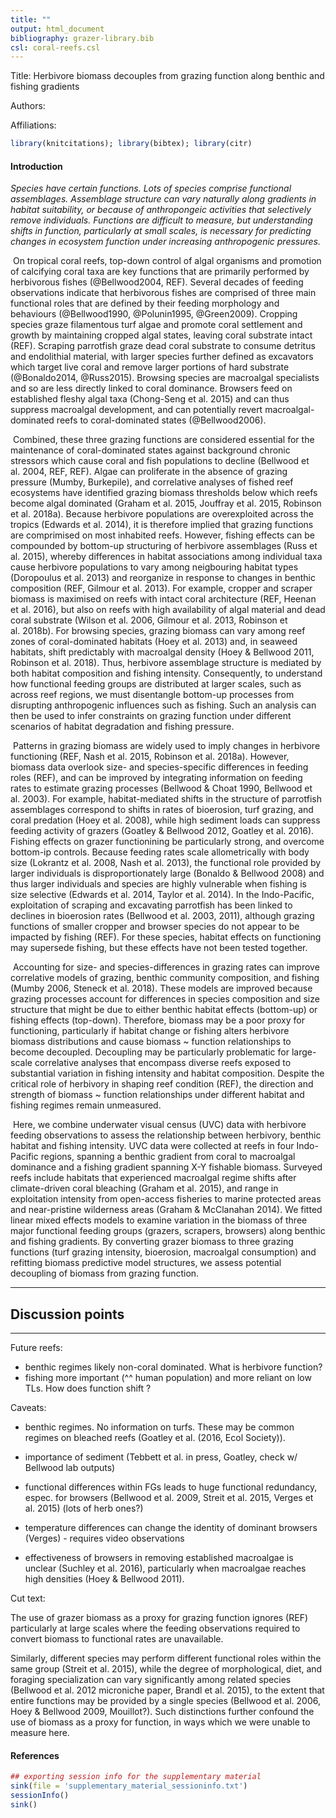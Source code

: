 ```yaml
---
title: ""
output: html_document
bibliography: grazer-library.bib
csl: coral-reefs.csl
---
```


Title: Herbivore biomass decouples from grazing function along benthic and fishing gradients

Authors:

Affiliations: 

```r
library(knitcitations); library(bibtex); library(citr)	
```

#### Introduction

*Species have certain functions. Lots of species comprise functional assemblages. Assemblage structure can vary naturally along gradients in habitat suitability, or because of anthropongeic activities that selectively remove individuals. Functions are difficult to measure, but understanding shifts in function, particularly at small scales, is necessary for predicting changes in ecosystem function under increasing anthropogenic pressures.*

​	On tropical coral reefs, top-down control of algal organisms and promotion of calcifying coral taxa are key functions that are primarily performed by herbivorous fishes (@Bellwood2004, REF). Several decades of feeding observations indicate that herbivorous fishes are comprised of three main functional roles that are defined by their feeding morphology and behaviours (@Bellwood1990, @Polunin1995, @Green2009). Cropping species graze filamentous turf algae and promote coral settlement and growth by maintaining cropped algal states, leaving coral substrate intact (REF). Scraping parrotfish graze dead coral substrate to consume detritus and endolithial material, with larger species further defined as excavators which target live coral and remove larger portions of hard substrate (@Bonaldo2014, @Russ2015). Browsing species are macroalgal specialists and so are less directly linked to coral dominance. Browsers feed on established fleshy algal taxa (Chong-Seng et al. 2015) and can thus suppress macroalgal development, and can potentially revert macroalgal-dominated reefs to coral-dominated states (@Bellwood2006). 

​	Combined, these three grazing functions are considered essential for the maintenance of coral-dominated states against background chronic stressors which cause coral and fish populations to decline (Bellwood et al. 2004, REF, REF). Algae can proliferate in the absence of grazing pressure (Mumby, Burkepile), and correlative analyses of fished reef ecosystems have identified grazing biomass thresholds below which reefs become algal dominated (Graham et al. 2015, Jouffray et al. 2015, Robinson et al. 2018a). Because herbivore populations are overexploited across the tropics (Edwards et al. 2014), it is therefore implied that grazing functions are comprimised on most inhabited reefs. However, fishing effects can be compounded by bottom-up structuring of herbivore assemblages (Russ et al. 2015), whereby differences in habitat associations among individual taxa cause herbivore populations to vary among neigbouring habitat types (Doropoulus et al. 2013) and reorganize in response to changes in benthic composition (REF, Gilmour et al. 2013). For example, cropper and scraper biomass is maximised on reefs with intact coral architecture (REF, Heenan et al. 2016), but also on reefs with high availability of algal material and dead coral substrate (Wilson et al. 2006, Gilmour et al. 2013, Robinson et al. 2018b). For browsing species, grazing biomass can vary among reef zones of coral-dominated habitats (Hoey et al. 2013) and, in seaweed habitats, shift predictably with macroalgal density (Hoey & Bellwood 2011, Robinson et al. 2018). Thus, herbivore assemblage structure is mediated by both habitat composition and fishing intensity. Consequently, to understand how functional feeding groups are distributed at larger scales, such as across reef regions, we must disentangle bottom-up processes from disrupting anthropogenic influences such as fishing. Such an analysis can then be used to infer constraints on grazing function under different scenarios of habitat degradation and fishing pressure.

​	Patterns in grazing biomass are widely used to imply changes in herbivore functioning (REF, Nash et al. 2015, Robinson et al. 2018a). However, biomass data overlook size- and species-specific differences in feeding roles (REF), and can be improved by integrating information on feeding rates to estimate grazing processes (Bellwood & Choat 1990, Bellwood et al. 2003). For example, habitat-mediated shifts in the structure of parrotfish assemblages correspond to shifts in rates of bioerosion, turf grazing, and coral predation (Hoey et al. 2008), while high sediment loads can suppress feeding activity of grazers (Goatley & Bellwood 2012, Goatley et al. 2016). Fishing effects on grazer functionining be particularly strong, and overcome bottom-ip controls. Because feeding rates scale allometrically with body size (Lokrantz et al. 2008, Nash et al. 2013), the functional role provided by larger individuals is disproportionately large (Bonaldo & Bellwood 2008) and thus larger individuals and species are highly vulnerable when fishing is size selective (Edwards et al. 2014, Taylor et al. 2014). In the Indo-Pacific, exploitation of scraping and excavating parrotfish has been linked to declines in bioerosion rates (Bellwood et al. 2003, 2011), although grazing functions of smaller cropper and browser species do not appear to be impacted by fishing (REF). For these species, habitat effects on functioning may supersede fishing, but these effects have not been tested together.

​	Accounting for size- and species-differences in grazing rates can improve correlative models of grazing, benthic community composition, and fishing (Mumby 2006, Steneck et al. 2018). These models are improved because grazing processes account for differences in species composition and size structure that might be due to either benthic habitat effects (bottom-up) or fishing effects (top-down). Therefore, biomass may be a poor proxy for functioning, particularly if habitat change or fishing alters herbivore biomass distributions and cause biomass ~ function relationships to become decoupled. Decoupling may be particularly problematic for large-scale correlative analyses that encompass diverse reefs exposed to substantial variation in fishing intensity and habitat composition. Despite the critical role of herbivory in shaping reef condition (REF), the direction and strength of biomass ~ function relationships under different habitat and fishing regimes remain unmeasured. 

​	Here, we combine underwater visual census (UVC) data with herbivore feeding observations to assess the relationship between herbivory, benthic habitat and fishing intensity. UVC data were collected at reefs in four Indo-Pacific regions, spanning a benthic gradient from coral to macroalgal dominance and a fishing gradient spanning X-Y fishable biomass. Surveyed reefs include habitats that experienced macroalgal regime shifts after climate-driven coral bleaching (Graham et al. 2015), and range in exploitation intensity from open-access fisheries to marine protected areas and near-pristine wilderness areas (Graham & McClanahan 2014). We fitted linear mixed effects models to examine variation in the biomass of three major functional feeding groups (grazers, scrapers, browsers) along benthic and fishing gradients. By converting grazer biomass to three grazing functions (turf grazing intensity, bioerosion, macroalgal consumption) and refitting biomass predictive model structures, we assess potential decoupling of biomass from grazing function.







***

## Discussion points

***

Future reefs:

- benthic regimes likely non-coral dominated. What is herbivore function?
- fishing more important (^^ human population) and more reliant on low TLs. How does function shift ?

Caveats:

- benthic regimes. No information on turfs. These may be common regimes on bleached reefs (Goatley et al. (2016, Ecol Society)).

- importance of sediment (Tebbett et al. in press, Goatley, check w/ Bellwood lab outputs)

- functional differences within FGs leads to huge functional redundancy, espec. for browsers (Bellwood et al. 2009, Streit et al. 2015, Verges et al. 2015) (lots of herb ones?)

- temperature differences can change the identity of dominant browsers (Verges) - requires video observations

- effectiveness of browsers in removing established macroalgae is unclear (Suchley et al. 2016), particularly when macroalgae reaches high densities (Hoey & Bellwood 2011).


Cut text:

The use of grazer biomass as a proxy for grazing function ignores  (REF) particularly at large scales where the feeding observations required to convert biomass to functional rates are unavailable. 

Similarly, different species may perform different functional roles within the same group (Streit et al. 2015), while the degree of morphological, diet, and foraging specialization can vary significantly among related species (Bellwood et al. 2012 microniche paper, Brandl et al. 2015), to the extent that entire functions may be provided by a single species (Bellwood et al. 2006, Hoey & Bellwood 2009, Mouillot?). Such distinctions further confound the use of biomass as a proxy for function, in ways which we were unable to measure here.

#### References
 
```r
## exporting session info for the supplementary material
sink(file = 'supplementary_material_sessioninfo.txt')
sessionInfo()
sink()
```
